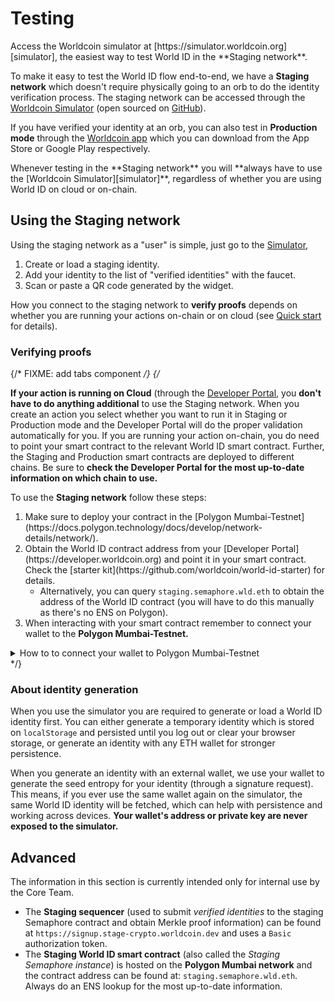 
# Testing

<Callout title="Tip">
  Access the Worldcoin simulator at
  [https://simulator.worldcoin.org][simulator], the easiest way to test World ID
  in the **Staging network**.
</Callout>

To make it easy to test the World ID flow end-to-end, we have a **Staging network** which doesn't require physically going to an orb to do the identity verification process. The staging network can be accessed through the <a href="https://simulator.worldcoin.org/" target="blank">Worldcoin Simulator</a> (open sourced on [GitHub](https://github.com/worldcoin/simulator)).

If you have verified your identity at an orb, you can also test in **Production mode** through the <a href="https://worldcoin.org/download" target="blank">Worldcoin app</a> which you can download from the App Store or Google Play respectively.

<Callout title="Tip">
  Whenever testing in the **Staging network** you will **always have to use the
  [Worldcoin Simulator][simulator]**, regardless of whether you are using World
  ID on cloud or on-chain.
</Callout>

## Using the Staging network

Using the staging network as a "user" is simple, just go to the [Simulator][simulator],

1. Create or load a staging identity.
2. Add your identity to the list of "verified identities" with the faucet.
3. Scan or paste a QR code generated by the widget.

How you connect to the staging network to **verify proofs** depends on whether you are running your actions on-chain or on cloud (see [Quick start](/quick-start) for details).

### Verifying proofs

{/* FIXME: add tabs component */}
{/* <Tabs>

  <TabItem value="cloud" label="☁️ Cloud actions">
   <b>If your action is running on Cloud</b> (through the <a href="https://developer.worldcoin.org" target="blank">Developer Portal</a>, you <b>don't have to do anything additional</b> to use the Staging network. When you create an action you select whether you want to run it in Staging or Production mode and the Developer Portal will do the proper validation automatically for you.
  </TabItem>
  <TabItem value="on-chain" label="⛓ On-chain actions" default>
    If you are running your action on-chain, you do need to point your smart contract to the relevant World ID smart contract. Further, the Staging and Production smart contracts are deployed to different chains. Be sure to <b>check the Developer Portal for the most up-to-date information on which chain to use.</b>

To use the <b>Staging network</b> follow these steps:

<ol>
  <li>
    Make sure to deploy your contract in the [Polygon
    Mumbai-Testnet](https://docs.polygon.technology/docs/develop/network-details/network/).
  </li>
  <li>
    Obtain the World ID contract address from your [Developer
    Portal](https://developer.worldcoin.org) and point it in your smart
    contract. Check the [starter
    kit](https://github.com/worldcoin/world-id-starter) for details.
    <ul>
      <li>
        Alternatively, you can query <code>staging.semaphore.wld.eth</code> to
        obtain the address of the World ID contract (you will have to do this
        manually as there's no ENS on Polygon).
      </li>
    </ul>
  </li>
  <li>
    When interacting with your smart contract remember to connect your wallet to
    the <b>Polygon Mumbai-Testnet.</b>
  </li>
</ol>

<details>
  <summary>How to to connect your wallet to Polygon Mumbai-Testnet</summary>
  <div>
    To connect your wallet to the Polygon Mumbai-Testnet, we recommend using a
    <a href="https://metamask.io/" target="blank">MetaMask</a> and configuring as follows (both mobile and desktop work fine):
    <ol>
      <li>Go to Settings -> Networks.</li>
      <li>
        Click on "Add network" and set the following parameters.
        <ul>
          <li>
            Network Name: <b>Matic Mumbai</b>
          </li>
          <li>
            RPC URL: <code>https://rpc-mumbai.maticvigil.com</code> or{' '}
            <code>https://rpc-mumbai.matic.today</code> or{' '}
            <code>https://matic-mumbai.chainstacklabs.com</code>
          </li>
          <li>
            Chain ID: <code>80001</code>
          </li>
          <li>
            Symbol: <code>MATIC</code>
          </li>
          <li>
            Block explorer URL: <code>https://mumbai.polygonscan.com/</code>
          </li>
        </ul>
      </li>
      <li>
        After adding your network and switching to it, copy the wallet address.
      </li>
      <li>
        Go to a Mumbai Faucet, for example
        <a href="https://faucet.polygon.technology" target="blank" rel="noopener noreferrer">https://faucet.polygon.technology</a>
        and get some <code>MATIC</code> on your wallet.
      </li>
      <li>
        Done! You can now use the Staging network. To test an example, check out
        the <a href="https://example.id.worldcoin.org" target="blank">Mesha Airdrop</a>.
      </li>
    </ol>
  </div>
</details>

  </TabItem>
</Tabs> */}

### About identity generation

When you use the simulator you are required to generate or load a World ID identity first. You can either generate a temporary identity which is stored on `localStorage` and persisted until you log out or clear your browser storage, or generate an identity with any ETH wallet for stronger persistence.

When you generate an identity with an external wallet, we use your wallet to generate the seed entropy for your identity (through a signature request). This means, if you ever use the same wallet again on the simulator, the same World ID identity will be fetched, which can help with persistence and working across devices. **Your wallet's address or private key are never exposed to the simulator.**

## Advanced

<Callout title="Danger" type="warning">
  The information in this section is currently intended only for internal use by
  the Core Team.
</Callout>

- The **Staging sequencer** (used to submit _verified identities_ to the staging Semaphore contract and obtain Merkle proof information) can be found at `https://signup.stage-crypto.worldcoin.dev` and uses a `Basic` authorization token.
- The **Staging World ID smart contract** (also called the _Staging Semaphore instance_) is hosted on the **Polygon Mumbai network** and the contract address can be found at: `staging.semaphore.wld.eth`. Always do an ENS lookup for the most up-to-date information.

[simulator]: https://simulator.worldcoin.org
